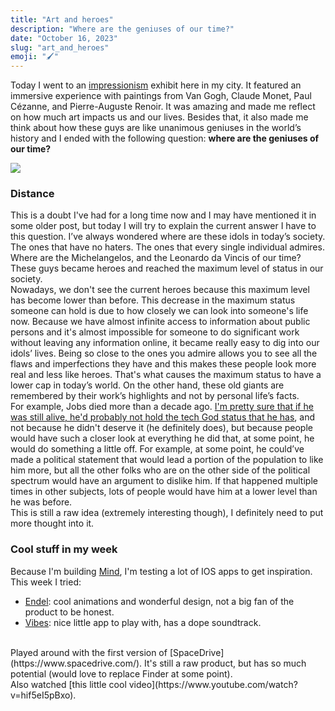```yaml
---
title: "Art and heroes"
description: "Where are the geniuses of our time?"
date: "October 16, 2023"
slug: "art_and_heroes"
emoji: "🖌️"
---
```


Today I went to an [impressionism](https://en.wikipedia.org/wiki/Impressionism) exhibit here in my city. It featured an immersive experience with paintings from Van Gogh, Claude Monet, Paul Cézanne, and Pierre-Auguste Renoir. It was amazing and made me reflect on how much art impacts us and our lives. Besides that, it also made me think about how these guys are like unanimous geniuses in the world’s history and I ended with the following question: **where are the geniuses of our time?**

![](/images/van_gogh.png)

### Distance

This is a doubt I've had for a long time now and I may have mentioned it in some older post, but today I will try to explain the current answer I have to this question. I’ve always wondered where are these idols in today’s society. The ones that have no haters. The ones that every single individual admires. Where are the Michelangelos, and the Leonardo da Vincis of our time? These guys became heroes and reached the maximum level of status in our society. 
<br/>
Nowadays, we don't see the current heroes because this maximum level has become lower than before. This decrease in the maximum status someone can hold is due to how closely we can look into someone's life now. Because we have almost infinite access to information about public persons and it's almost impossible for someone to do significant work without leaving any information online, it became really easy to dig into our idols’ lives. Being so close to the ones you admire allows you to see all the flaws and imperfections they have and this makes these people look more real and less like heroes. That's what causes the maximum status to have a lower cap in today’s world. On the other hand, these old giants are remembered by their work’s highlights and not by personal life’s facts. 
<br/>
For example, Jobs died more than a decade ago. [I'm pretty sure that if he was still alive, he'd probably not hold the tech God status that he has](https://www.youtube.com/watch?app=desktop&v=8WfRcnF4iZI), and not because he didn't deserve it (he definitely does), but because people would have such a closer look at everything he did that, at some point, he would do something a little off. For example, at some point, he could’ve made a political statement that would lead a portion of the population to like him more, but all the other folks who are on the other side of the political spectrum would have an argument to dislike him. If that happened multiple times in other subjects, lots of people would have him at a lower level than he was before.
<br/>
This is still a raw idea (extremely interesting though), I definitely need to put more thought into it.  

### Cool stuff in my week

Because I'm building [Mind](https://getmind.app), I'm testing a lot of IOS apps to get inspiration. This week I tried:
- [Endel](https://endel.io/): cool animations and wonderful design, not a big fan of the product to be honest.
- [Vibes](https://www.andy.works/): nice little app to play with, has a dope soundtrack.
<br/>
Played around with the first version of [SpaceDrive](https://www.spacedrive.com/). It's still a raw product, but has so much potential (would love to replace Finder at some point). 
<br/>
Also watched [this little cool video](https://www.youtube.com/watch?v=hif5eI5pBxo).